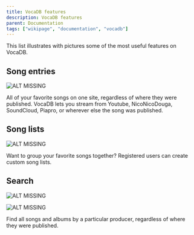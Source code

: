 ---
title: VocaDB features
description: VocaDB features
parent: Documentation
tags: ["wikipage", "documentation", "vocadb"]
---

This list illustrates with pictures some of the most useful features on VocaDB.

## Song entries
![ALT MISSING](public/images/vocadb_features/multi-source.png)

All of your favorite songs on one site, regardless of where they were published. VocaDB lets you stream from Youtube, NicoNicoDouga, SoundCloud, Piapro, or wherever else the song was published.

## Song lists
![ALT MISSING](public/images/vocadb_features/songlist.png)

Want to group your favorite songs together? Registered users can create custom song lists.

## Search
![ALT MISSING](public/images/vocadb_features/songs-by-artist.png)

![ALT MISSING](public/images/vocadb_features/albums-by-artist.png)

Find all songs and albums by a particular producer, regardless of where they were published.